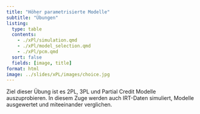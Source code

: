 ```yaml
---
title: "Höher parametrisierte Modelle"
subtitle: "Übungen"
listing: 
  type: table
  contents: 
    - ./xPl/simulation.qmd
    - ./xPl/model_selection.qmd
    - ./xPl/pcm.qmd
  sort: false
  fields: [image, title]
format: html
image: ../slides/xPL/images/choice.jpg
---
```


Ziel dieser Übung ist es 2PL, 3PL und Partial Credit Modelle auszuprobieren. In diesem Zuge werden auch IRT-Daten simuliert, Modelle ausgewertet und miteeinander verglichen.
